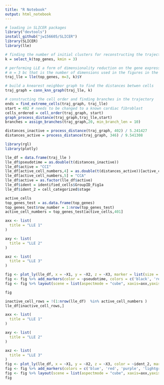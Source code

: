 ```yaml
---
title: "R Notebook"
output: html_notebook
---
```


```r
# loading in SLICER packages
library("devtools")
install_github("jw156605/SLICER")
library(SLICER)
library(lle)
```


```r
# finding the number of initial clusters for reconstructing the trajectory
k = select_k(top_genes, kmin = 3)
```
```r
# performing LLE a form of dimensionality reduction on the gene expression data
# m = 3 bc that is the number of dimensions used in the figures in the paper 
traj_lle = lle(top_genes, m=3, k)$Y
```


```r
# build a knearest neighbor graph to find the distances betwen cells
traj_graph = conn_knn_graph(traj_lle, k)
```
```r
# constructing the cell order and finding branches in the trajectory 
ends = find_extreme_cells(traj_graph, traj_lle)
start = 402 # needs to be changed to a known cardiac fibroblast 
cells_ordered = cell_order(traj_graph, start)
graph_process_distance(traj_graph,traj_lle,start)
branches = assign_branches(traj_graph,20, min_branch_len = 10)
```


```r
distances_inactive = process_distance(traj_graph, 402) / 5.241427
distances_active = process_distance(traj_graph, 346) / 9.541308

```

```r
library(rgl)
library(plotly)
```


```r
lle_df = data.frame(traj_lle )
lle_df$pseudotime = as.double(t(distances_inactive))
lle_df$active = "CCI"
lle_df[active_cell_numbers,4] = as.double(t(distances_active))[active_cell_numbers]
lle_df[active_cell_numbers,5] = "CCA"
lle_df$active = as.factor(lle_df$active)
lle_df$ident = identified_cells$GroupID_Fig1a
lle_df$ident_2 = cell_categorized$stage

active_cells
top_genes_test = as.data.frame(top_genes)
top_genes_test$row_number = 1:nrow(top_genes_test)
active_cell_numbers = top_genes_test[active_cells,401]
```


```r

axx <- list(
  title = "LLE 1"
)

axy <- list(
  title = "LLE 2"
)

axz <- list(
  title = "LLE 3"
)

fig <- plot_ly(lle_df, x = ~X1, y = ~X2, z = ~X3, marker = list(size = 6), symbol = ~active, symbols = c("diamond", "circle") )
fig <- fig %>% add_markers(color = ~pseudotime, colors = c('black', 'red', 'orange', 'yellow'))
fig <- fig %>% layout(scene = list(aspectmode = "cube", xaxis=axx,yaxis=axy,zaxis=axz))

fig
```
```r
inactive_cell_rows = !(1:nrow(lle_df)  %in% active_cell_numbers )
lle_df[inactive_cell_rows,]
```



```r
axx <- list(
  title = "LLE 1"
)

axy <- list(
  title = "LLE 2"
)

axz <- list(
  title = "LLE 3"
)
fig <- plot_ly(lle_df, x = ~X1, y = ~X2, z = ~X3, color = ~ident_2, marker = list(size = 6), symbol = ~active, symbols = c("diamond", "circle") )
fig <- fig %>% add_markers(colors = c('blue', 'red', 'purple', 'lightgreen'))
fig <- fig %>% layout(scene = list(aspectmode = "cube", xaxis=axx,yaxis=axy,zaxis=axz))
fig
```





